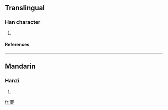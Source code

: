 ==Translingual==
===Han character===
{{Han char|rn=96|rad=玉|as=17|sn=22|four=1110<sub>7</sub>|canj=弓月一土戈 (NBMGI)}}
# {{defn|Han|sort=玉17}}
====References====
{{Han ref|kx=0745.180|dkj=21349|dj=1153.280|hdz=21146.100|uh=74D5|ud=29909|bh=F6F1|bd=63217}}

----
==Mandarin==
===Hanzi===
{{cmn-hanzi|pin=[[mí]] ([[mi2]])|wg=mi<sup>2</sup>}}
# {{defn|Mandarin}}

[[fr:瓕]]